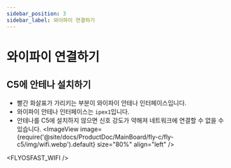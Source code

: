 ```yaml
---
sidebar_position: 3
sidebar_label: 와이파이 연결하기
---
```



# 와이파이 연결하기

## C5에 안테나 설치하기

* 빨간 화살표가 가리키는 부분이 와이파이 안테나 인터페이스입니다.
* 와이파이 안테나 인터페이스는 `ipex1`입니다.
* 안테나를 C5에 설치하지 않으면 신호 강도가 약해져 네트워크에 연결할 수 없을 수 있습니다.
<ImageView image={require('@site/docs/ProductDoc/MainBoard/fly-c/fly-c5/img/wifi.webp').default} size="80%" align="left" />  

<FLYOSFAST_WIFI />
